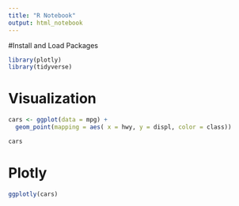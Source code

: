 ```yaml
---
title: "R Notebook"
output: html_notebook
---
```

#Install and Load Packages

```r
library(plotly)
library(tidyverse)
```

# Visualization
```r
cars <- ggplot(data = mpg) +
  geom_point(mapping = aes( x = hwy, y = displ, color = class))

cars
```

# Plotly
```r
ggplotly(cars)
```












